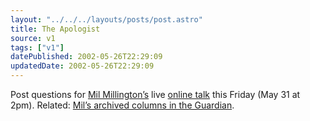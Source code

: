 ```yaml
---
layout: "../../../layouts/posts/post.astro"
title: The Apologist
source: v1
tags: ["v1"]
datePublished: 2002-05-26T22:29:09
updatedDate: 2002-05-26T22:29:09
---
```


Post questions for [Mil Millington&#8217;s][1] live [online talk][2] this Friday (May 31 at 2pm). Related: [Mil&#8217;s archived columns in the Guardian][3].

[1]: http://homepage.ntlworld.com/mil.millington/ "Mil's Apology Homepage"
[2]: http://talk.guardian.co.uk/WebX?50@@.eea3bdf/25 "Mil Millington at GuardianTalk"
[3]: http://makeashorterlink.com/?P201123D "Mil Millington's columns for The Guardian"
